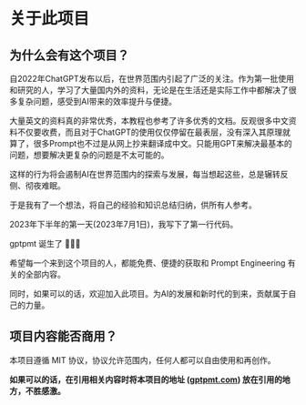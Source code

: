 # 关于此项目

## 为什么会有这个项目？

自2022年ChatGPT发布以后，在世界范围内引起了广泛的关注。作为第一批使用和研究的人，学习了大量国内外的资料，无论是在生活还是实际工作中都解决了很多复杂问题，感受到AI带来的效率提升与便捷。

大量英文的资料真的非常优秀，本教程也参考了许多优秀的文档。反观很多中文资料不仅要收费，而且对于ChatGPT的使用仅仅停留在最表层，没有深入其原理就算了，很多Prompt也不过是从网上抄来翻译成中文。只能用GPT来解决最基本的问题，想要解决更复杂的问题是不太可能的。

这样的行为将会遏制AI在世界范围内的探索与发展，每当想起这些，总是辗转反侧、彻夜难眠。

于是我有了一个想法，将自己的经验和知识总结归纳，供所有人参考。

2023年下半年的第一天(2023年7月1日)，我写下了第一行代码。

gptpmt 诞生了 🎉🎉🎉

希望每一个来到这个项目的人，都能免费、便捷的获取和 Prompt Engineering 有关的全部内容。

同时，如果可以的话，欢迎加入此项目。为AI的发展和新时代的到来，贡献属于自己的力量。

## 项目内容能否商用？

本项目遵循 MIT 协议，协议允许范围内，任何人都可以自由使用和再创作。

**如果可以的话，在引用相关内容时将本项目的地址 ([gptpmt.com](https://gptpmt.com)) 放在引用的地方，不胜感激。**